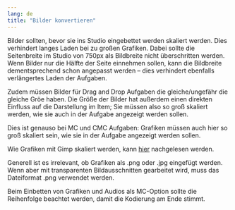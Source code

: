 ```yaml
---
lang: de
title: "Bilder konvertieren"
---
```


Bilder sollten, bevor sie ins Studio eingebettet werden skaliert werden. Dies verhindert langes Laden bei zu großen Grafiken. Dabei sollte die Seitenbreite im Studio von 750px als Bildbreite nicht überschritten werden. Wenn Bilder nur die Hälfte der Seite einnehmen sollen, kann die Bildbreite dementsprechend schon angepasst werden – dies verhindert ebenfalls verlängertes Laden der Aufgaben.

Zudem müssen Bilder für Drag and Drop Aufgaben die gleiche/ungefähr die gleiche Gröe haben. Die Größe der Bilder hat außerdem einen direkten Einfluss auf die Darstellung im Item; Sie müssen also so groß skaliert werden, wie sie auch in der Aufgabe angezeigt werden sollen.

Dies ist genauso bei MC und CMC Aufgaben: Grafiken müssen auch hier so groß skaliert sein, wie sie in der Aufgabe angezeigt werden sollen.

::: {.callout-note}
Wie Grafiken mit Gimp skaliert werden, kann [hier](../../Externe_Anwendungen/Bilder_skalieren/index.qmd) nachgelesen werden.
:::

Generell ist es irrelevant, ob Grafiken als .png oder .jpg eingefügt werden. Wenn aber mit transparenten Bildausschnitten gearbeitet wird, muss das Dateiformat .png verwendet werden.

::: {.callout-note}
Beim Einbetten von Grafiken und Audios als MC-Option sollte die Reihenfolge beachtet werden, damit die Kodierung am Ende stimmt.
:::